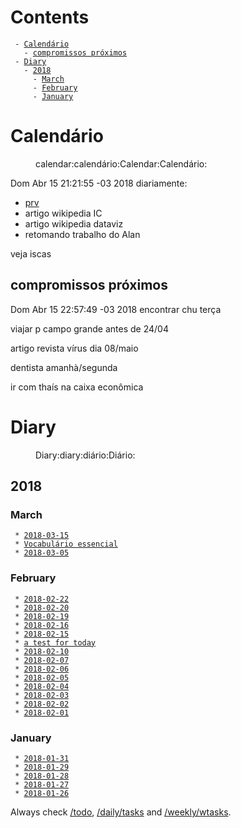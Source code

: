 = Contents =
  - [[#Calendário|Calendário]]
    - [[#Calendário#compromissos próximos|compromissos próximos]]
  - [[#Diary|Diary]]
    - [[#Diary#2018|2018]]
      - [[#Diary#2018#March|March]]
      - [[#Diary#2018#February|February]]
      - [[#Diary#2018#January|January]]

= Calendário =
:calendar:calendário:Calendar:Calendário:
Dom Abr 15 21:21:55 -03 2018
diariamente:
* [[../prv/prv|prv]]
* artigo wikipedia IC
* artigo wikipedia dataviz
* retomando trabalho do Alan

veja iscas

== compromissos próximos ==
Dom Abr 15 22:57:49 -03 2018
encontrar chu terça

viajar p campo grande antes de 24/04

artigo revista vírus dia 08/maio

dentista amanhà/segunda

ir com thaís na caixa econômica

= Diary =
:Diary:diary:diário:Diário:

== 2018 ==

=== March ===
  * [[2018-03-15]]
  * [[2018-03-13|Vocabulário essencial]]
  * [[2018-03-05]]

=== February ===
  * [[2018-02-22]]
  * [[2018-02-20]]
  * [[2018-02-19]]
  * [[2018-02-16]]
  * [[2018-02-15]]
  * [[2018-02-13|a test for today]]
  * [[2018-02-10]]
  * [[2018-02-07]]
  * [[2018-02-06]]
  * [[2018-02-05]]
  * [[2018-02-04]]
  * [[2018-02-03]]
  * [[2018-02-02]]
  * [[2018-02-01]]

=== January ===
  * [[2018-01-31]]
  * [[2018-01-29]]
  * [[2018-01-28]]
  * [[2018-01-27]]
  * [[2018-01-26]]

Always check [[/todo]], [[/daily/tasks]] and [[/weekly/wtasks]].
